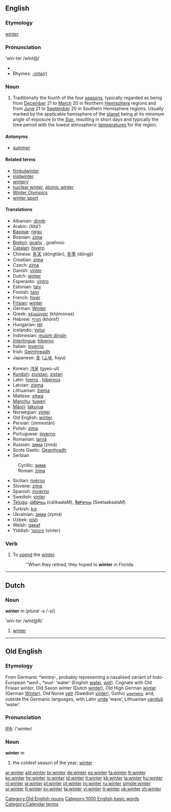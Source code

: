 {{see|Winter}}
{{wikipedia}}
==English==

{{rank|fortune|glass|silver|961|winter|expect|nation|legal}}

===Etymology===
{{OE.}} [[winter#Old English|winter]].

===Pronunciation===
'win-ter /wInt@/
{{IPA|/'wɪntə/}}
*{{audio|en-us-winter.ogg|Audio (US)}}
*Rhymes: [[Rhymes:English:-ɪntə(r)|-ɪntə(r)]]

===Noun===
{{en-noun}}

#Traditionally the fourth of the four [[season]]s, typically regarded as being from [[December]] 21 to [[March]] 20 in Northern [[Hemisphere]] regions and from [[June]] 21 to [[September]] 20 in Southern Hemisphere regions. Usually marked by the applicable hemisphere of the [[planet]] being at its minimum angle of exposure to the [[Sun]], resulting in short days and typically the time period with the lowest atmospheric [[temperature]]s for the region.

====Antonyms====
*[[summer]]

====Related terms====
* [[fimbulwinter]]
* [[midwinter]]
* [[wintery]]
* [[nuclear winter]], [[atomic winter]] <!-- "nuclear winter" is 1000 times more used in the literature (cf. also Google, especially when you filter out all duplicate results about the song "atomic winter") -->
*[[Winter Olympics]]
*[[winter sport]]

====Translations====
{{top}}
*Albanian: [[dimër]]
*Arabic: {{ARchar|[[شتاء]]}} (šitá’)
*[[Basque]]: [[negu]]
*Bosnian: [[zima#Bosnian|zima]] {{f}}
*[[Breton]]: [[goañv]] {{m}}, goañvoù {{p}}
*[[Catalan]]: [[hivern]] {{m}}
*Chinese: [[冬天]] (dōngtiān), [[冬季]] (dōngjì)
*Croatian: [[zima]] {{f}}
*Czech: [[zima]] {{f}}
*Danish: [[vinter]]
*Dutch: [[winter#Dutch|winter]] {{m}}
*Esperanto: [[vintro]]
*Estonian: [[talv]]
*Finnish: [[talvi]]
*French: [[hiver]] {{m}}
*[[Frisian]]: [[winter#Frisian|winter]]
*German: [[Winter]] {{m}}
*Greek: [[χειμώνας]] (khjimónas) {{m}}
*Hebrew: [[חורף]] (khóref)
*Hungarian: [[tél]]
*Icelandic: [[vetur]] {{m}}
*Indonesian: [[musim dingin]]
*[[Interlingua]]: [[hiberno]]
*Italian: [[inverno]] {{m}}
*Irish: [[Geimhreadh]]
*Japanese: [[冬]] ([[ふゆ]], fuyu)
{{mid}}
*Korean: [[겨울]] (gyeo-ul)
*[[Kurdish]]: [[zivistan]], [[zistan]]
*Latin: [[hiems]] {{f}}, [[hibernus]] {{m}}
*Latvian: [[ziema]] {{f}}
*Lithuanian: [[žiema]] {{f}}
*Maltese: [[xitwa]]
*[[Manchu]]: [[tuweri]]
*[[Māori]]: [[takurua]]
*Norwegian: [[vinter]]
*Old English: [[winter#Old English|winter]]
*Persian: {{FAchar|[[زمستان|زِمِستان]]}} (zemestān)
*Polish: [[zima]] {{f}}
*Portuguese: [[inverno]] {{m}}
*Romanian: [[iarnă]] {{f}}
*Russian: [[зима]] (zimá) {{f}}
*Scots Gaelic: [[Geamhradh]] {{m}}
*Serbian
:Cyrillic: [[зима#Serbian|зима]] {{f}}
:Roman: [[zima#Serbian|zima]] {{f}}
*Sicilian: [[nvèrnu]]
*Slovene: [[zima]] {{f}}
*Spanish: [[invierno]] {{m}}
*Swedish: [[vinter]] {{c}}
*[[Telugu]]: [[చలికాలం]] (calikaalaM), [[శీతాకాలం]] (SeetaakaalaM)
*Turkish: [[kış]]
*Ukrainian: [[зима]] (zymá) {{f}}
*Uzbek: [[qish]]
*Welsh: [[gaeaf]]
*Yiddish: [[װינטער]] (vínter)
{{bottom}}

===Verb===
{{en-verb}}
#To [[spend]] the [[winter]].
#:''When they retired, they hoped to '''winter''' in Florida.

----

==Dutch==
===Noun===
'''winter''' ''m'' (''plural'' -s /-s/)

'win-ter /wInt@R/

# [[winter]]

----


==Old English==
===Etymology===
From Germanic ''*wintra-'', probably representing a nasalised variant of Indo-European ''*wed-, *aud-'' ‘water’ (English [[water]], [[wet]]).  Cognate with Old Frisian ''winter'', Old Saxon ''winter'' (Dutch [[winter#Dutch|winter]]), Old High German [[wintar]] (German [[Winter]]), Old Norse [[vetr]] (Swedish [[vinter]]), Gothic [[𐍅𐌹𐌽𐍄𐍂𐌿𐍃]]; and, outside the Germanic languages, with Latin [[unda]] ‘wave’, Lithuanian [[vanduo|vanduõ]] ‘water’.

===Pronunciation===
[[IPA]]: /'winter/

===Noun===
'''winter''' ''m''
# the coldest season of the year; [[winter#English|winter]]

[[Category:Old English nouns]]
[[Category:1000 English basic words]]
[[Category:Calendar terms]]

[[ar:winter]]
[[ast:winter]]
[[br:winter]]
[[de:winter]]
[[es:winter]]
[[fa:winter]]
[[fr:winter]]
[[ko:winter]]
[[hy:winter]]
[[io:winter]]
[[id:winter]]
[[it:winter]]
[[kk:winter]]
[[la:winter]]
[[hu:winter]]
[[nl:winter]]
[[ja:winter]]
[[pl:winter]]
[[pt:winter]]
[[ro:winter]]
[[ru:winter]]
[[simple:winter]]
[[sr:winter]]
[[fi:winter]]
[[sv:winter]]
[[ta:winter]]
[[vi:winter]]
[[tr:winter]]
[[uk:winter]]
[[zh:winter]]